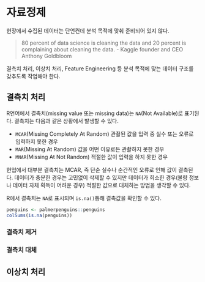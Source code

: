 # 자료정제 {#sec-clean}

현장에서 수집된 데이터는 단언컨데 분석 목적에 맞춰 준비되어 있지 않다.

> 80 percent of data science is cleaning the data and 20 percent is complaining about cleaning the data. - Kaggle founder and CEO Anthony Goldbloom

결측치 처리, 이상치 처리, Feature Engineering 등 분석 목적에 맞는 데이터 구조를 갖추도록 작업해야 한다.

## 결측치 처리

R언어에서 결측치(missing value 또는 missing data)는 `NA`(Not Available)로 표기된다. 결측치는 다음과 같은 상황에서 발생할 수 있다.

-   `MCAR`(Missing Completely At Random) 관촬된 값을 입력 중 실수 또는 오류로 입력하지 못한 경우
-   `MAR`(Missing At Random) 값을 어떤 이유로든 관촬하지 못한 경우
-   `MNAR`(Missing At Not Random) 적절한 값이 입력을 하지 못한 경우

현업에서 대부분 결측치는 MCAR, 즉 단순 실수나 순간적인 오류로 인해 값이 결측된다. 데이터가 충분한 경우는 고민없이 삭제할 수 있지만 데이터가 희소한 경우(불량 정보나 데이터 자체 획득이 어려운 경우) 적절한 값으로 대체하는 방법을 생각할 수 있다.

R에서 결측치는 `NA`로 표시되며 `is.na()`통해 결측값을 확인할 수 있다.

```r
penguins <- palmerpenguins::penguins
colSums(is.na(penguins))
```

### 결측치 제거

### 결측치 대체

## 이상치 처리
